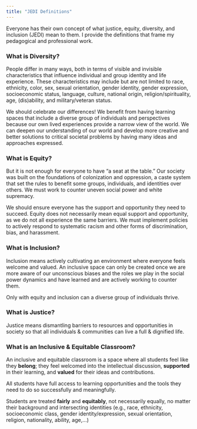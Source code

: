 ```yaml
---
title: "JEDI Definitions"
---
```


Everyone has their own concept of what justice, equity, diversity, and inclusion (JEDI) mean to them. I provide the definitions that frame my pedagogical and professional work.

### What is Diversity?

People differ in many ways, both in terms of visible and invisible characteristics that influence individual and group identity and life experience. These characteristics may include but are not limited to race, ethnicity, color, sex, sexual orientation, gender identity, gender expression, socioeconomic status, language, culture, national origin, religion/spirituality, age, (dis)ability, and military/veteran status.

We should celebrate our differences! We benefit from having learning spaces that include a diverse group of individuals and perspectives because our own lived experiences provide a narrow view of the world. We can deepen our understanding of our world and develop more creative and better solutions to critical societal problems by having many ideas and approaches expressed.

### What is Equity?

But it is not enough for everyone to have "a seat at the table." Our society was built on the foundations of colonization and oppression, a caste system that set the rules to benefit some groups, individuals, and identities over others. We must work to counter uneven social power and white supremacy.

We should ensure everyone has the support and opportunity they need to succeed. Equity does not necessarily mean equal support and opportunity, as we do not all experience the same barriers. We must implement policies to actively respond to systematic racism and other forms of discrimination, bias, and harassment.

### What is Inclusion?

Inclusion means actively cultivating an environment where everyone feels welcome and valued. An inclusive space can only be created once we are more aware of our unconscious biases and the roles we play in the social power dynamics and have learned and are actively working to counter them.

Only with equity and inclusion can a diverse group of individuals thrive.

### What is Justice?

Justice means dismantling barriers to resources and opportunities in society so that all individuals & communities can live a full & dignified life.

### What is an Inclusive & Equitable Classroom?

An inclusive and equitable classroom is a space where all students feel like they **belong**; they feel welcomed into the intellectual discussion, **supported** in their learning, and **valued** for their ideas and contributions.

All students have full access to learning opportunities and the tools they need to do so successfully and meaningfully.

Students are treated **fairly** and **equitably**, not necessarily equally, no matter their background and intersecting identities (e.g., race, ethnicity, socioeconomic class, gender identity/expression, sexual orientation, religion, nationality, ability, age,...)
